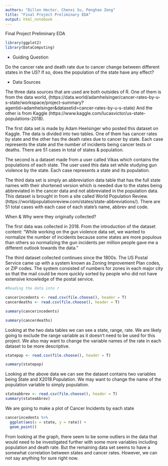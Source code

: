 ```yaml
---
authors: "Dillon Hector, Chenxi Su, Penghao Zeng"
title: "Final Project Preliminary EDA"
output: html_notebook
---
```


Final Project Preliminary EDA

```r
library(ggplot2)
library(DataComputing)
```


- Guiding Question

Do the cancer rate and death rate due to cancer change between different states in the US? If so, does the population of the state have any effect?

- Data Sources

The three data sources that are used are both outsides of R. One of them is from the data world, (https://data.world/adamhelsinger/cancer-rates-by-u-s-state/workspace/project-summary?agentid=adamhelsinger&datasetid=cancer-rates-by-u-s-state)
And the other is from Kaggle (https://www.kaggle.com/lucasvictor/us-state-populations-2018).

The first data set is made by Adam Heelsinger who posted this dataset on Kaggle. The data is divided into two tables. One of them has cancer rates by state and the other has the death rates due to cancer by state. Each case represents the state and the number of incidents being cancer tests or deaths. There are 51 cases in total of states & population. 

The second is a dataset made from a user called Vikas which contains the populations of each state. The user used this data set while studying gun violence by the state. Each case represents a state and its population.

The third data set is simply an abbreviation data table that has the full state names with their shortened version which is needed due to the states being abbreviated in the cancer data and not abbreviated in the population data. This dataset is brought in from a site called World Population Review. (https://worldpopulationreview.com/states/state-abbreviations/). There are 51 total cases with each case of each state’s name, abbrev and code. 


 
When & Why were they originally collected?
 
The first data was collected in 2018. From the introduction of the dataset content: “While working on the gun violence data set, we wanted to normalize the number of incidents because some states are more populous than others so normalizing the gun incidents per million people gave me a different outlook towards the data.” 
 
The third dataset collected continues since the 1800s. The US Postal Service came up with a system known as Zoning Improvement Plan codes, or ZIP codes. The system consisted of numbers for zones in each major city so that the mail could be more quickly sorted by people who did not have extensive knowledge of the postal service.  

 


```r
#Reading the data into r

cancerincedents <- read.csv(file.choose(), header = T)
cancerdeaths <- read.csv(file.choose(), header = T)
```
```r
summary(cancerincedents)
```

```r
summary(cancerdeaths)
```

Looking at the two data tables we can see a state, range, rate. We are likely going to exclude the range variable as it doesn't need to be used for this project. We also may want to change the variable names of the rate in each dataset to be more descriptive. 

```r
statepop <- read.csv(file.choose(), header = T)
```
```r
summary(statepop)
```


Looking at the above data we can see the dataset contains two variables being State and X2018.Population. We may want to change the name of the population variable to simply population. 

```r
stateabbrev <- read.csv(file.choose(), header = T)
summary(stateabbrev)
```

We are going to make a plot of Cancer Incidents by each state

```r
cancerincedents %>%
  ggplot(aes(x = state, y = rate)) + 
  geom_point()
```

From looking at the graph, there seem to be some outliers in the data that would need to be investigated further with some more variables including population and death rate. But the remaining data set seems to have a somewhat correlation between states and cancer rates. However, we can not say anything for sure right now.  
